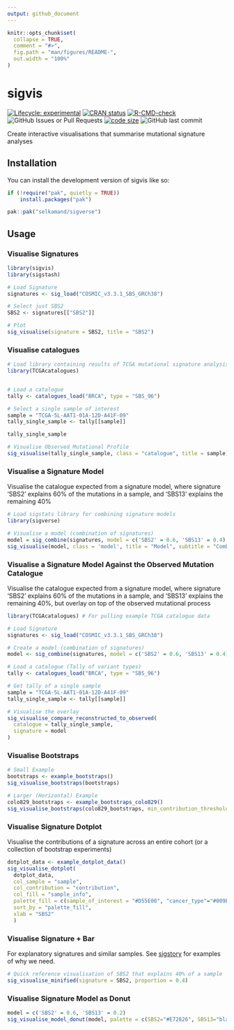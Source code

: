 ```yaml
---
output: github_document
---
```


<!-- README.md is generated from README.Rmd. Please edit that file -->

```r
knitr::opts_chunk$set(
  collapse = TRUE,
  comment = "#>",
  fig.path = "man/figures/README-",
  out.width = "100%"
)
```

# sigvis

<!-- badges: start -->
[![Lifecycle: experimental](https://img.shields.io/badge/lifecycle-experimental-orange.svg)](https://lifecycle.r-lib.org/articles/stages.html#experimental)
[![CRAN status](https://www.r-pkg.org/badges/version/sigvis)](https://CRAN.R-project.org/package=sigvis)
[![R-CMD-check](https://github.com/selkamand/sigvis/actions/workflows/R-CMD-check.yaml/badge.svg)](https://github.com/selkamand/sigvis/actions/workflows/R-CMD-check.yaml)
![GitHub Issues or Pull
Requests](https://img.shields.io/github/issues-closed/selkamand/ggoncoplot)
[![code size](https://img.shields.io/github/languages/code-size/selkamand/sigvis.svg)](https://github.com/selkamand/sigvis)
![GitHub last
commit](https://img.shields.io/github/last-commit/selkamand/sigvis)
<!-- badges: end -->

Create interactive visualisations that summarise mutational signature analyses

## Installation

You can install the development version of sigvis like so:

``` r
if (!require("pak", quietly = TRUE))
    install.packages("pak")

pak::pak("selkamand/sigverse")
```

## Usage

### Visualise Signatures

```r
library(sigvis)
library(sigstash)

# Load Signature
signatures <- sig_load("COSMIC_v3.3.1_SBS_GRCh38")

# Select just SBS2
SBS2 <- signatures[["SBS2"]]

# Plot
sig_visualise(signature = SBS2, title = "SBS2")
```



### Visualise catalogues

```r
# Load library containing results of TCGA mutational signature analysis
library(TCGAcatalogues)


# Load a catalogue
tally <- catalogues_load("BRCA", type = "SBS_96")

# Select a single sample of interest
sample = "TCGA-5L-AAT1-01A-12D-A41F-09"
tally_single_sample <- tally[[sample]]

tally_single_sample

# Visualise Observed Mutational Profile
sig_visualise(tally_single_sample, class = "catalogue", title = sample)
```

### Visualise a Signature Model

Visualise the catalogue expected from a signature model, where signature 'SBS2' explains 60% of the mutations in a sample, and 'SBS13' explains the remaining 40%

```r
# Load sigstats library for combining signature models
library(sigverse)

# Visualise a model (combination of signatures)
model = sig_combine(signatures, model = c('SBS2' = 0.6, 'SBS13' = 0.4), format = "combined")
sig_visualise(model, class = 'model', title = "Model", subtitle = "Combination of SBS2 (60%) and SBS13 (40%)")
```


### Visualise a Signature Model Against the Observed Mutation Catalogue

Visualise the catalogue expected from a signature model, where signature 'SBS2' explains 60% of the mutations in a sample, and 'SBS13' explains the remaining 40%, but overlay on top of the observed mutational process

```r
library(TCGAcatalogues) # For pulling example TCGA catalogue data

# Load Signature
signatures <- sig_load("COSMIC_v3.3.1_SBS_GRCh38")

# Create a model (combination of signatures)
model <- sig_combine(signatures, model = c('SBS2' = 0.6, 'SBS13' = 0.4), format = "signature")

# Load a catalogue (Tally of variant types)
tally <- catalogues_load("BRCA", type = "SBS_96")

# Get tally of a single sample
sample = "TCGA-5L-AAT1-01A-12D-A41F-09"
tally_single_sample <- tally[[sample]]

# Visualise the overlay
sig_visualise_compare_reconstructed_to_observed(
  catalogue = tally_single_sample,
  signature = model
)
```

### Visualise Bootstraps

```r
# Small Example
bootstraps <- example_bootstraps()
sig_visualise_bootstraps(bootstraps)

# Larger (Horizontal) Example
colo829_bootstraps <- example_bootstraps_colo829()
sig_visualise_bootstraps(colo829_bootstraps, min_contribution_threshold = 0.05, pvalue = 0.05, horizontal = TRUE)
```


### Visualise Signature Dotplot

Visualise the contributions of a signature across an entire cohort (or a collection of bootstrap experiments)

```r
dotplot_data <- example_dotplot_data()
sig_visualise_dotplot(
  dotplot_data, 
  col_sample = "sample", 
  col_contribution = "contribution",
  col_fill = "sample_info",
  palette_fill = c(sample_of_interest = "#D55E00", "cancer_type"="#009E73", "other" = "#000000"),
  sort_by = "palette_fill",
  xlab = "SBS2"
  )
```

### Visualise Signature + Bar

For explanatory signatures and similar samples. See [sigstory](https://github.com/selkamand/sigstory) for examples of why we need. 

```r
# Quick reference visualisation of SBS2 that explains 40% of a sample
sig_visualise_minified(signature = SBS2, proportion = 0.4)
```

### Visualise Signature Model as Donut

```r
model = c('SBS2' = 0.6, 'SBS13' = 0.2)
sig_visualise_model_donut(model, palette = c(SBS2="#E72826", SBS13="black", "Unexplained" = "grey90"))
```

